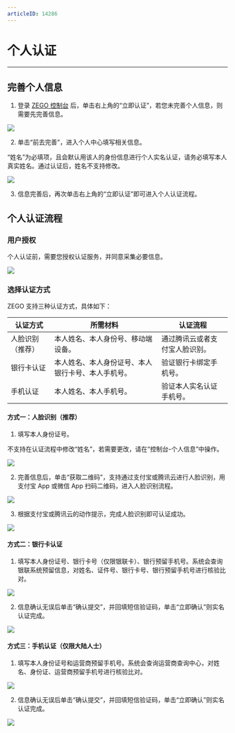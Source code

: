 ```yaml
---
articleID: 14286
---
```

# 个人认证

- - -

## 完善个人信息

1. 登录 [ZEGO 控制台](https://console.zego.im) 后，单击右上角的“立即认证”，若您未完善个人信息，则需要先完善信息。

<Frame width="512" height="auto" caption=""><img src="https://doc-media.zego.im/sdk-doc/Pics/console/0001.png" /></Frame>

2. 单击“前去完善”，进入个人中心填写相关信息。

<Warning title="注意">


“姓名”为必填项，且会默认用该人的身份信息进行个人实名认证，请务必填写本人真实姓名。通过认证后，姓名不支持修改。

</Warning>



<Frame width="512" height="auto" caption=""><img src="https://doc-media.zego.im/sdk-doc/Pics/console/0002.png" /></Frame>

3. 信息完善后，再次单击右上角的“立即认证”即可进入个人认证流程。

## 个人认证流程

### 用户授权

个人认证前，需要您授权认证服务，并同意采集必要信息。

<Frame width="512" height="auto" caption=""><img src="https://doc-media.zego.im/sdk-doc/Pics/console/0003.png" /></Frame>

### 选择认证方式

ZEGO 支持三种认证方式，具体如下：

|认证方式|所需材料|认证流程|
|-|-|-|
|人脸识别（推荐）|本人姓名、本人身份号、移动端设备。|通过腾讯云或者支付宝人脸识别。|
|银行卡认证|本人姓名、本人身份证号、本人银行卡号、本人手机号。|验证银行卡绑定手机号。|
|手机认证|本人姓名、本人手机号。|验证本人实名认证手机号。|

#### 方式一：人脸识别（推荐）

1. 填写本人身份证号。

<Warning title="注意">


不支持在认证流程中修改“姓名”，若需要更改，请在“控制台-个人信息”中操作。 

</Warning>



<Frame width="512" height="auto" caption=""><img src="https://doc-media.zego.im/sdk-doc/Pics/console/0004.png" /></Frame>

2. 完善信息后，单击“获取二维码”，支持通过支付宝或腾讯云进行人脸识别，用支付宝 App 或微信 App 扫码二维码，进入人脸识别流程。

<Frame width="512" height="auto" caption=""><img src="https://doc-media.zego.im/sdk-doc/Pics/console/0005.png" /></Frame>

3. 根据支付宝或腾讯云的动作提示，完成人脸识别即可认证成功。

<Frame width="512" height="auto" caption=""><img src="https://doc-media.zego.im/sdk-doc/Pics/console/0006.png" /></Frame>

#### 方式二：银行卡认证

1. 填写本人身份证号、银行卡号（仅限银联卡）、银行预留手机号。系统会查询银联系统预留信息，对姓名、证件号、银行卡号、银行预留手机号进行核验比对。

<Frame width="512" height="auto" caption=""><img src="https://doc-media.zego.im/sdk-doc/Pics/console/0008.png" /></Frame>

2. 信息确认无误后单击“确认提交”，并回填短信验证码，单击“立即确认”则实名认证完成。

<Frame width="512" height="auto" caption=""><img src="https://doc-media.zego.im/sdk-doc/Pics/console/0009.png" /></Frame>

#### 方式三：手机认证（仅限大陆人士）

1. 填写本人身份证号和运营商预留手机号。系统会查询运营商查询中心，对姓名、身份证、运营商预留手机号进行核验比对。

<Frame width="512" height="auto" caption=""><img src="https://doc-media.zego.im/sdk-doc/Pics/console/0010.png" /></Frame>

2. 信息确认无误后单击“确认提交”，并回填短信验证码，单击“立即确认”则实名认证完成。

<Frame width="512" height="auto" caption=""><img src="https://doc-media.zego.im/sdk-doc/Pics/console/0011.png" /></Frame>
